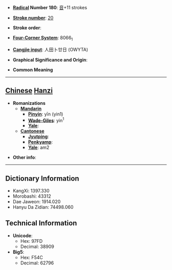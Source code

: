 * '''[[Wiktionary:Chinese radical index| Radical]] Number 180''': [[Wiktionary:Chinese radical index 音|音]]+11 strokes

* '''[[Wiktionary:Chinese total strokes index|Stroke number]]''': [[Wiktionary:Chinese total strokes index 20|20]]

* '''Stroke order''': 

* '''[[Wiktionary:Chinese four corner index|Four-Corner System]]''': 8066<sub>1</sub>

* '''[[Wiktionary:Chinese Cangjie index|Cangjie input]]''': 人田卜廿日 (OWYTA)

* '''Graphical Significance and Origin''': 

* '''Common Meaning'''

----

== [[Chinese]] [[Hanzi]] ==

* '''Romanizations'''
** '''[[Mandarin]]'''
*** '''[[Pinyin]]''': yīn (yin1)
*** '''[[Wade-Giles]]''': yin<sup>1</sup>
*** '''[[Yale]]''': 
** '''[[Cantonese]]'''
*** '''[[Jyutping]]''':
*** '''[[Penkyamp]]''': 
*** '''[[Yale]]''': am2

* '''Other info''': 

----

== Dictionary Information ==

* KangXi: 1397.330
* Morobashi: 43312
* Dae Jaweon: 1914.020
* Hanyu Da Zidian: 74498.060

== Technical Information ==

* '''Unicode''':
** Hex: 97FD
** Decimal: 38909
* '''Big5''':
** Hex: F54C
** Decimal: 62796